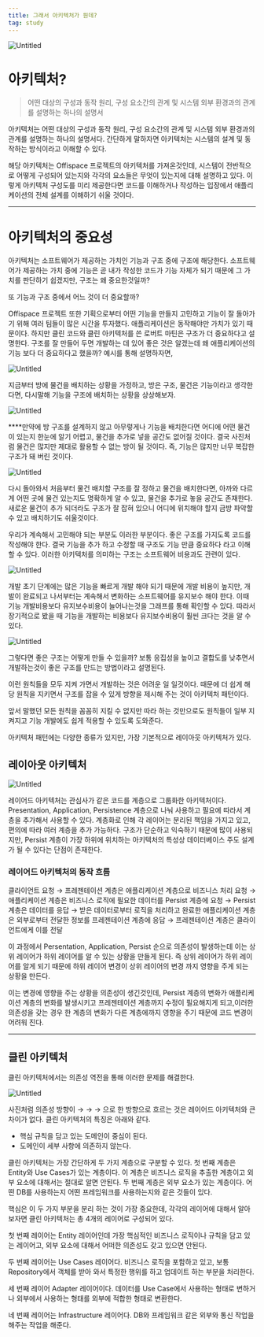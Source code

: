 ```yaml
---
title: 그래서 아키텍처가 뭔데?
tag: study
---
```


![Untitled](https://prod-files-secure.s3.us-west-2.amazonaws.com/74553f09-e822-477e-abed-c52903d69b9f/3d930399-ae73-4719-a313-357f28640315/Untitled.png)

# 아키텍처?

> 어떤 대상의 구성과 동작 원리,
> 구성 요소간의 관계 및 시스템 외부 환경과의 관계를 설명하는 하나의 설명서

아키텍처는 어떤 대상의 구성과 동작 원리, 구성 요소간의 관계 및 시스템 외부 환경과의 관계를 설명하는 하나의 설명서다. 간단하게 말하자면 아키텍처는 시스템의 설계 및 동작하는 방식이라고 이해할 수 있다.

해당 아키텍처는 Offispace 프로젝트의 아키텍처를 가져온것인데, 시스템이 전반적으로 어떻게 구성되어 있는지와 각각의 요소들은 무엇이 있는지에 대해 설명하고 있다. 이렇게 아키텍처 구성도를 미리 제공한다면 코드를 이해하거나 작성하는 입장에서 애플리케이션의 전체 설계를 이해하기 쉬울 것이다.

---

# 아키텍처의 중요성

아키텍처는 소프트웨어가 제공하는 가치인 기능과 구조 중에 구조에 해당한다. 소프트웨어가 제공하는 가치 중에 기능은 곧 내가 작성한 코드가 기능 자체가 되기 때문에 그 가치를 판단하기 쉽겠지만, 구조는 왜 중요한것일까?

또 기능과 구조 중에서 어느 것이 더 중요할까?

Offispace 프로젝트 또한 기획으로부터 어떤 기능을 만들지 고민하고 기능이 잘 돌아가기 위해 여러 팀들이 많은 시간을 투자했다. 애플리케이션은 동작해야만 가치가 있기 때문이다. 하지만 클린 코드와 클린 아키텍처를 쓴 로버트 마틴은 구조가 더 중요하다고 설명한다. 구조를 잘 만들어 두면 개발하는 데 있어 좋은 것은 알겠는데 왜 애플리케이션의 기능 보다 더 중요하다고 했을까? 예시를 통해 설명하자면,

![Untitled](https://prod-files-secure.s3.us-west-2.amazonaws.com/74553f09-e822-477e-abed-c52903d69b9f/31659124-325e-4502-adfd-5f5bdf93d1ec/Untitled.png)

지금부터 방에 물건을 배치하는 상황을 가정하고, 방은 구조, 물건은 기능이라고 생각한다면, 다시말해 기능을 구조에 배치하는 상황을 상상해보자.

![Untitled](https://prod-files-secure.s3.us-west-2.amazonaws.com/74553f09-e822-477e-abed-c52903d69b9f/e5fb9d06-04c2-45ff-9a0b-a309ee07f047/Untitled.png)

\*\*\*\*만약에 방 구조를 설계하지 않고 아무렇게나 기능을 배치한다면 어디에 어떤 물건이 있는지 한눈에 알기 어렵고, 물건을 추가로 넣을 공간도 없어질 것이다. 결국 사진처럼 물건은 많지만 제대로 활용할 수 없는 방이 될 것이다. 즉, 기능은 많지만 너무 복잡한 구조가 돼 버린 것이다.

![Untitled](https://prod-files-secure.s3.us-west-2.amazonaws.com/74553f09-e822-477e-abed-c52903d69b9f/92b9d0a4-4d8f-4926-b6a5-21e92b373b88/Untitled.png)

다시 돌아와서 처음부터 물건 배치할 구조를 잘 정하고 물건을 배치한다면, 아까와 다르게 어떤 곳에 물건 있는지도 명확하게 알 수 있고, 물건을 추가로 놓을 공간도 존재한다. 새로운 물건이 추가 되더라도 구조가 잘 잡혀 있으니 어디에 위치해야 할지 금방 파악할 수 있고 배치하기도 쉬울것이다.

우리가 계속해서 고민해야 되는 부분도 이러한 부분이다. 좋은 구조를 가지도록 코드를 작성해야 한다. 결국 기능을 추가 하고 수정할 때 구조도 기능 만큼 중요하다 라고 이해할 수 있다. 이러한 아키텍처를 의미하는 구조는 소프트웨어 비용과도 관련이 있다.

![Untitled](https://prod-files-secure.s3.us-west-2.amazonaws.com/74553f09-e822-477e-abed-c52903d69b9f/38e547d4-8a72-4792-9230-03a79aaaf429/Untitled.png)

개발 초기 단계에는 많은 기능을 빠르게 개발 해야 되기 때문에 개발 비용이 높지만, 개발이 완료되고 나서부터는 계속해서 변화하는 소프트웨어를 유지보수 해야 한다. 이때 기능 개발비용보다 유지보수비용이 늘어나는것을 그래프를 통해 확인할 수 있다. 따라서 장기적으로 봤을 때 기능을 개발하는 비용보다 유지보수비용이 훨씬 크다는 것을 알 수 있다.

![Untitled](https://prod-files-secure.s3.us-west-2.amazonaws.com/74553f09-e822-477e-abed-c52903d69b9f/c06d7f55-5f1b-49c7-bf7a-8d138b92c300/Untitled.png)

그렇다면 좋은 구조는 어떻게 만들 수 있을까? 보통 응집성을 높이고 결합도를 낮추면서 개발하는것이 좋은 구조를 만드는 방법이라고 설명된다.

이런 원칙들을 모두 지켜 가면서 개발하는 것은 어려운 일 일것이다. 때문에 더 쉽게 해당 원칙을 지키면서 구조를 잡을 수 있게 방향을 제시해 주는 것이 아키텍처 패턴이다.

앞서 말했던 모든 원칙을 꼼꼼히 지킬 수 없지만 따라 하는 것만으로도 원칙들이 일부 지켜지고 기능 개발에도 쉽게 적용할 수 있도록 도와준다.

아키텍처 패턴에는 다양한 종류가 있지만, 가장 기본적으로 레이아웃 아키텍처가 있다.

## 레이아웃 아키텍처

![Untitled](https://prod-files-secure.s3.us-west-2.amazonaws.com/74553f09-e822-477e-abed-c52903d69b9f/ec2ded68-9cfe-466e-974b-934d7afb1570/Untitled.png)

레이어드 아키텍처는 관심사가 같은 코드를 계층으로 그룹화한 아키텍처이다. Presentation, Application, Persistence 계층으로 나눠 사용하고 필요에 따라서 계층을 추가해서 사용할 수 있다. 계층화로 인해 각 레이어는 분리된 책임을 가지고 있고, 편의에 따라 여러 계층을 추가 가능하다. 구조가 단순하고 익숙하기 때문에 많이 사용되지만, Persist 계층이 가장 하위에 위치하는 아키텍처의 특성상 데이터베이스 주도 설계가 될 수 있다는 단점이 존재한다.

### 레이어드 아키텍처의 동작 흐름

클라이언트 요청 → 프레젠테이션 계층은 애플리케이션 계층으로 비즈니스 처리 요청 → 애플리케이션 계층은 비즈니스 로직에 필요한 데이터를 Persist 계층에 요청 → Persist 계층은 데이터를 응답 → 받은 데이터로부터 로직을 처리하고 완료한 애플리케이션 계층은 외부로부터 전달한 정보를 프레젠테이션 계층에 응답 → 프레젠테이션 계층은 클라이언트에게 이를 전달

이 과정에서 Persentation, Application, Persist 순으로 의존성이 발생하는데 이는 상위 레이어가 하위 레이어를 알 수 있는 상황을 만들게 된다. 즉 상위 레이어가 하위 레이어를 알게 되기 때문에 하위 레이어 변경이 상위 레이어의 변경 까지 영향을 주게 되는 상황을 만든다.

이는 변경에 영향을 주는 상황을 의존성이 생긴것인데, Persist 계층의 변화가 애플리케이션 계층의 변화를 발생시키고 프레젠테이션 계층까지 수정이 필요해지게 되고,이러한 의존성을 갖는 경우 한 계층의 변화가 다른 계층에까지 영향을 주기 때문에 코드 변경이 어려워 진다.

---

## 클린 아키텍처

클린 아키텍처에서는 의존성 역전을 통해 이러한 문제를 해결한다.

![Untitled](https://prod-files-secure.s3.us-west-2.amazonaws.com/74553f09-e822-477e-abed-c52903d69b9f/26244971-4c5a-4855-8378-fdb813f31c63/Untitled.png)

사진처럼 의존성 방향이 → → → 으로 한 방향으로 흐르는 것은 레이어드 아키텍처와 큰 차이가 없다. 클린 아키텍처의 특징은 아래와 같다.

- 핵심 규칙을 담고 있는 도메인이 중심이 된다.
- 도메인이 세부 사항에 의존하지 않는다.

클린 아키텍처는 가장 간단하게 두 가지 계층으로 구분할 수 있다. 첫 번째 계층은 Entity와 Use Cases가 있는 계층이다. 이 계층은 비즈니스 로직을 추출한 계층이고 외부 요소에 대해서는 절대로 알면 안된다. 두 번째 계층은 외부 요소가 있는 계층이다. 어떤 DB를 사용하는지 어떤 프레임워크를 사용하는지와 같은 것들이 있다.

핵심은 이 두 가지 부분을 분리 하는 것이 가장 중요한데, 각각의 레이어에 대해서 알아보자면 클린 아키텍처는 총 4개의 레이어로 구성되어 있다.

첫 번째 레이어는 Entity 레이어인데 가장 핵심적인 비즈니스 로직이나 규칙을 담고 있는 레이어고, 외부 요소에 대해서 어떠한 의존성도 갖고 있으면 안된다.

두 번째 레이어는 Use Cases 레이어다. 비즈니스 로직을 포함하고 있고, 보통 Repository에서 객체를 받아 와서 특정한 행위를 하고 업데이트 하는 부분을 처리한다.

세 번째 레이어 Adapter 레이어이다. 데이터를 Use Case에서 사용하는 형태로 변하거나 외부에서 사용하는 형태를 외부에 적합한 형태로 변환한다.

네 번째 레이어는 Infrastructure 레이어다. DB와 프레임워크 같은 외부와 통신 작업을 해주는 작업을 해준다.
